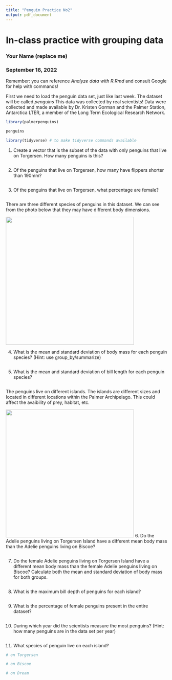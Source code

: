 ```yaml
---
title: "Penguin Practice No2"
output: pdf_document
---
```


# In-class practice with grouping data

### Your Name (replace me)

### September 16, 2022

Remember: you can reference *Analyze data with R.Rmd* and consult Google for help with commands!

First we need to load the penguin data set, just like last week. The dataset will be called *penguins* This data was collected by real scientists! Data were collected and made available by Dr. Kristen Gorman and the Palmer Station, Antarctica LTER, a member of the Long Term Ecological Research Network.

```r
library(palmerpenguins)

penguins

library(tidyverse) # to make tidyverse commands available 
```

1.  Create a vector that is the subset of the data with only penguins that live on Torgersen. How many penguins is this?

```r

```

2.  Of the penguins that live on Torgersen, how many have flippers shorter than 190mm?

```r

```

3.  Of the penguins that live on Torgersen, what percentage are female?

```r

```

There are three different species of penguins in this dataset. We can see from the photo below that they may have different body dimensions.

![](penguins.jpg){width="400"}

4.  What is the mean and standard deviation of body mass for each penguin species? (Hint: use group_by/summarize)

```r

```

5.  What is the mean and standard deviation of bill length for each penguin species?

```r

```

The penguins live on different islands. The islands are different sizes and located in different locations within the Palmer Archipelago. This could affect the avaibility of prey, habitat, etc.

![](Islands.png){width="400"} 6. Do the Adelie penguins living on Torgersen Island have a different mean body mass than the Adelie penguins living on Biscoe?

```r

```

7.  Do the female Adelie penguins living on Torgersen Island have a different mean body mass than the female Adelie penguins living on Biscoe? Calculate both the mean and standard deviation of body mass for both groups.

```r

```

8.  What is the maximum bill depth of penguins for each island?

```r

```

9.  What is the percentage of female penguins present in the entire dataset?

```r

```

10. During which year did the scientists measure the most penguins? (Hint: how many penguins are in the data set per year)

```r

```

11. What species of penguin live on each island?

```r

# on Torgersen

# on Biscoe

# on Dream

```
